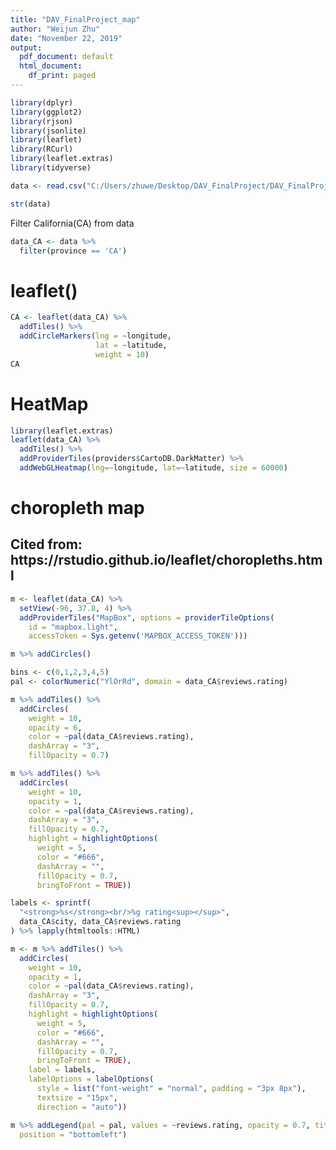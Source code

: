 ---
title: "DAV_FinalProject_map"
author: "Weijun Zhu"
date: "November 22, 2019"
output:
  pdf_document: default
  html_document:
    df_print: paged
---

```{r}
library(dplyr)
library(ggplot2)
library(rjson)
library(jsonlite)
library(leaflet)
library(RCurl)
library(leaflet.extras)
library(tidyverse)
```

```{r}
data <- read.csv("C:/Users/zhuwe/Desktop/DAV_FinalProject/DAV_FinalProject/7282_2.csv", header=T)
```

```{r}
str(data)
```

Filter California(CA) from data
```{r}
data_CA <- data %>%
  filter(province == 'CA')
```

# leaflet()
```{r}
CA <- leaflet(data_CA) %>%
  addTiles() %>%
  addCircleMarkers(lng = ~longitude,
                   lat = ~latitude,
                   weight = 10)
CA
```

# HeatMap
```{r}
library(leaflet.extras)
leaflet(data_CA) %>% 
  addTiles() %>%
  addProviderTiles(providers$CartoDB.DarkMatter) %>%
  addWebGLHeatmap(lng=~longitude, lat=~latitude, size = 60000)
```

# choropleth map
## Cited from: https://rstudio.github.io/leaflet/choropleths.html
```{r}
m <- leaflet(data_CA) %>%
  setView(-96, 37.8, 4) %>%
  addProviderTiles("MapBox", options = providerTileOptions(
    id = "mapbox.light",
    accessToken = Sys.getenv('MAPBOX_ACCESS_TOKEN')))
```

```{r}
m %>% addCircles()
```


```{r}
bins <- c(0,1,2,3,4,5)
pal <- colorNumeric("YlOrRd", domain = data_CA$reviews.rating)

m %>% addTiles() %>%
  addCircles(
    weight = 10,
    opacity = 6,
    color = ~pal(data_CA$reviews.rating),
    dashArray = "3",
    fillOpacity = 0.7)
```

```{r}
m %>% addTiles() %>%
  addCircles(
    weight = 10,
    opacity = 1,
    color = ~pal(data_CA$reviews.rating),
    dashArray = "3",
    fillOpacity = 0.7,
    highlight = highlightOptions(
      weight = 5,
      color = "#666",
      dashArray = "",
      fillOpacity = 0.7,
      bringToFront = TRUE))
```


```{r}
labels <- sprintf(
  "<strong>%s</strong><br/>%g rating<sup></sup>",
  data_CA$city, data_CA$reviews.rating
) %>% lapply(htmltools::HTML)

m <- m %>% addTiles() %>%
  addCircles(
    weight = 10,
    opacity = 1,
    color = ~pal(data_CA$reviews.rating),
    dashArray = "3",
    fillOpacity = 0.7,
    highlight = highlightOptions(
      weight = 5,
      color = "#666",
      dashArray = "",
      fillOpacity = 0.7,
      bringToFront = TRUE),
    label = labels,
    labelOptions = labelOptions(
      style = list("font-weight" = "normal", padding = "3px 8px"),
      textsize = "15px",
      direction = "auto"))
```

```{r}
m %>% addLegend(pal = pal, values = ~reviews.rating, opacity = 0.7, title = NULL,
  position = "bottomleft")
```

